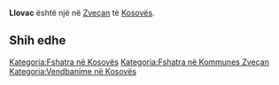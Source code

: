 {{Fshat në 
 | Emri                = Llovac
 | EmriAlt                = 
 | NAME_SHORT_FORM=      
 | NAME_GENERIC=      
 | NAME_SORT_NAME_RO=      LLOVAC
 | FULL_NAME_RO = Llovac
 | FULL_NAME_ND_RO=Llovac
 | SORT_NAME_RG=LLOVAC
 | FULL_NAME_RG=Llovac
 | FULL_NAME_ND_RG=Llovac
 | SRP_NAME_SHORT_FORM=      
 | SRP_NAME_GENERIC=      
 | SRP_NAME_SORT_NAME_RO=      
 | SRP_FULL_NAME_RO = 
 | SRP_FULL_NAME_ND_RO=
 | SRP_SORT_NAME_RG=
 | SRP_FULL_NAME_RG=
 | SRP_FULL_NAME_ND_RG=
 | Emri (Rasa dhanore) = 
 | Figura              = 
 | Shteti              = Kosovo
 | Komuna              = Zveçan
 | Kodi postar         = 
 | Sipërfaqja          = 

 | Popullsia           = 

 | Regj. i popullsisë  = 
 | Dend. e popullsisë  = 
 | Faqja zyrtare       = 
 <!--- Koordinatat ----> 
 | Gjerësia            = 42.962222
 | Gjatësia            = 20.763611
 | Lartësia            = 
}}
'''Llovac''' është një [[]] në [[Zveçan]] të [[Kosovës]].

<!-- == Gjeografia == -->
<!-- == Historia == -->
<!-- == Demografia == -->
== Shih edhe ==
{{Komuna Zveçan}}
{{Kosovo-Administrata-Cung}}

[[Kategoria:Fshatra në Kosovës]]
[[Kategoria:Fshatra në Kommunes Zveçan]]
[[Kategoria:Vendbanime në Kosovës]]
